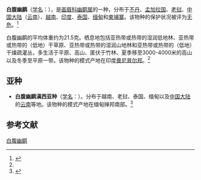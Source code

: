 {{Speciesbox
| name = 白腹幽鹛
| image = 
| status = LC | status_system = IUCN3.1
| genus = Pellorneum
| species = albiventre
| authority = {{link-en|亨利·哈弗沙姆·戈德温-奥斯汀|Henry Haversham Godwin-Austen|Godwin-Austen}}, 1877<ref name='id3469'>{{cite web| url =http://www.bioinfo.cn/db05/BjdwSpecies.php?action=view&id=3469| title =白腹幽鹛| work =《中国动物物种编目数据库》| publisher =中国科学院微生物研究所| author =中国科学院动物研究所| accessdate =2009-04-04| deadurl =yes| archiveurl =https://web.archive.org/web/20160305020926/http://www.bioinfo.cn/db05/BjdwSpecies.php?action=view&id=3469| archivedate =2016-03-05}}</ref>
| range_map = 
}}

'''白腹幽鹛'''（[[学名|学名]]：{{lang|la|''Pellorneum albiventre''}}），是[[画眉科|画眉科]][[幽鹛属|幽鹛属]]的一种，分布于[[不丹|不丹]]、[[孟加拉国|孟加拉国]]、[[老挝|老挝]]、[[中国大陆|中国大陆]]（[[云南|云南]]）、[[越南|越南]]、[[印度|印度]]、[[泰国|泰国]]、[[缅甸|缅甸]]和[[柬埔寨|柬埔寨]]。该物种的保护状况被评为[[无危|无危]]。<ref>{{cite web|url=http://www.birdlife.org/datazone/speciesfactsheet.php?id=7845&m=0|title=Pellorneum albiventre|publisher=[[国际鸟盟|BirdLife.org]]|accessdate=2011-06-27|archive-date=2016-03-05|archive-url=https://web.archive.org/web/20160305003048/http://www.birdlife.org/datazone/speciesfactsheet.php?id=7845&m=0|dead-url=no}}</ref>

白腹幽鹛的平均体重约为21.5克。栖息地包括亚热带或热带的湿润低地林、亚热带或热带的（低地）干草原、亚热带或热带的湿润山地林和亚热带或热带的（低地）干燥疏灌丛，多生活于平原、高山、匿伏于竹林、夏季移至3000-4000米的高山以及冬季至平原一带。该物种的模式产地在印度[[曼尼普尔邦|曼尼普尔邦]]。<ref name='id3469'/>

==亚种==
*'''白腹幽鹛滇西亚种'''（[[学名|学名]]：{{lang|la|''Pellorneum albiventre cinnamomenum''}}）。分布于越南、老挝、泰国、缅甸以及[[中国大陆|中国大陆]]的[[云南|云南]]等地。该物种的模式产地在缅甸掸邦南部。<ref name='id3470'>{{cite web| url =http://www.bioinfo.cn/db05/BjdwSpecies.php?action=view&id=3470| title =白腹幽鹛滇西亚种| work =《中国动物物种编目数据库》| publisher =中国科学院微生物研究所| author =中国科学院动物研究所| accessdate =2009-04-04| deadurl =yes| archiveurl =https://web.archive.org/web/20160305104123/http://www.bioinfo.cn/db05/BjdwSpecies.php?action=view&id=3470| archivedate =2016-03-05}}</ref>

== 参考文献 ==
{{reflist}}
{{Taxonbar|from=Q2668232}}

[[Category:幽鹛属|白腹幽鹛]]


{{Passeriformes-stub}}